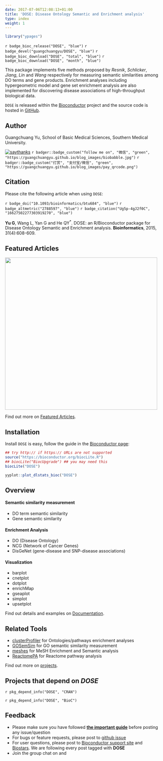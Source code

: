 ```yaml
---
date: 2017-07-06T12:08:13+01:00
title: 'DOSE: Disease Ontology Semantic and Enrichment analysis'
type: index
weight: 1
---
```




<link rel="stylesheet" href="https://guangchuangyu.github.io/css/font-awesome.min.css">
<link rel="stylesheet" href="https://guangchuangyu.github.io/css/academicons.min.css">


```r
library("ypages")
```


`r badge_bioc_release("DOSE", "blue")`
`r badge_devel("guangchuangyu/DOSE", "blue")`
`r badge_bioc_download("DOSE", "total", "blue")`
`r badge_bioc_download("DOSE", "month", "blue")`

This package implements five methods proposed by _Resnik_, _Schlicker_, _Jiang_, _Lin_ and _Wang_ respectively for measuring semantic similarities among DO terms and gene products. Enrichment analyses including hypergeometric model and gene set enrichment analysis are also implemented for discovering disease associations of high-throughput biological data.


`DOSE` is released within the [Bioconductor](https://bioconductor.org/packages/DOSE) project and the source code is hosted in <a href="https://github.com/GuangchuangYu/DOSE"><i class="fa fa-github fa-lg"></i> GitHub</a>.


## <i class="fa fa-user"></i> Author

Guangchuang Yu, School of Basic Medical Sciences, Southern Medical University.


[![saythanks](https://img.shields.io/badge/say-thanks-ff69b4.svg)](https://saythanks.io/to/GuangchuangYu)
`r badger::badge_custom("follow me on", "微信", "green", "https://guangchuangyu.github.io/blog_images/biobabble.jpg")`
`r badger::badge_custom("打赏", "支付宝/微信", "green", "https://guangchuangyu.github.io/blog_images/pay_qrcode.png")`



## <i class="fa fa-book"></i> Citation

Please cite the following article when using `DOSE`:

`r badge_doi("10.1093/bioinformatics/btu684", "blue")`
`r badge_altmetric("2788597", "blue")`
`r badge_citation("Ug5p-4gJ2f0C", "16627502277303919270", "blue")`


__Yu G__, Wang L, Yan G and He QY<sup>*</sup>. DOSE: an R/Bioconductor package for Disease Ontology Semantic and Enrichment analysis. **Bioinformatics**, 2015, 31(4):608-609.


## <i class="fa fa-pencil"></i> Featured Articles

<img src="https://guangchuangyu.github.io/featured_img/DOSE/c5mb00663e-f1_hi-res.gif" width="500">

<i class="fa fa-hand-o-right"></i> Find out more on <i class="fa fa-pencil"></i> [Featured Articles](https://guangchuangyu.github.io/DOSE/featuredArticles/).


## <i class="fa fa-download"></i> Installation

Install `DOSE` is easy, follow the guide in the [Bioconductor page](https://bioconductor.org/packages/DOSE/):

```r
## try http:// if https:// URLs are not supported
source("https://bioconductor.org/biocLite.R")
## biocLite("BiocUpgrade") ## you may need this
biocLite("DOSE")
```

```r
yyplot::plot_dlstats_bioc("DOSE")
```

## <i class="fa fa-cogs"></i> Overview

#### <i class="fa fa-angle-double-right"></i> Semantic similarity measurement

+ DO term semantic similarity
+ Gene semantic similarity

#### <i class="fa fa-angle-double-right"></i> Enrichment Analysis

+ DO (Disease Ontology)
+ NCG (Network of Cancer Genes)
+ DisGeNet (gene-disease and SNP-disease associations)

#### <i class="fa fa-angle-double-right"></i> Visualization

+ barplot
+ cnetplot
+ dotplot
+ enrichMap
+ gseaplot
+ simplot
+ upsetplot


<i class="fa fa-hand-o-right"></i> Find out details and examples on <i class="fa fa-book"></i> [Documentation](https://guangchuangyu.github.io/DOSE/documentation/).

## <i class="fa fa-wrench"></i> Related Tools

<ul class="fa-ul">
<li><i class="fa-li fa fa-angle-double-right"></i><a href="https://guangchuangyu.github.io/clusterProfiler">clusterProfiler</a> for Ontologies/pathways enrichment analyses</li>
<li><i class="fa-li fa fa-angle-double-right"></i><a href="https://guangchuangyu.github.io/GOSemSim">GOSemSim</a> for GO semantic similarity measurement</li>
<li><i class="fa-li fa fa-angle-double-right"></i><a href="https://guangchuangyu.github.io/meshes">meshes</a> for MeSH Enrichment and Semantic analysis</li>
<li><i class="fa-li fa fa-angle-double-right"></i><a href="https://guangchuangyu.github.io/ReactomePA">ReactomePA</a> for Reactome pathway analysis</li>
</ul>

<i class="fa fa-hand-o-right"></i> Find out more on [projects](https://guangchuangyu.github.io/#projects).


## <i class="fa fa-code-fork"></i> Projects that depend on _DOSE_

`r pkg_depend_info("DOSE", "CRAN")`

`r pkg_depend_info("DOSE", "BioC")`


## <i class="fa fa-comment"></i> Feedback
<ul class="fa-ul">
<li><i class="fa-li fa fa-hand-o-right"></i> Please make sure you have followed <a href="https://guangchuangyu.github.io/2016/07/how-to-bug-author/"><strong>the important guide</strong></a> before posting any issue/question</li>
<li><i class="fa-li fa fa-bug"></i> For bugs or feature requests, please post to <i class="fa fa-github-alt"></i> [github issue](https://github.com/GuangchuangYu/DOSE/issues)</li>
<li><i class="fa-li fa fa-question"></i>  For user questions, please post to [Bioconductor support site](https://support.bioconductor.org/) and [Biostars](https://www.biostars.org/). We are following every post tagged with **DOSE**</li>
<li><i class="fa-li fa fa-commenting"></i> Join the group chat on <a href="https://twitter.com/hashtag/DOSE"><i class="fa fa-twitter fa-lg"></i></a> and <a href="http://huati.weibo.com/k/DOSE"><i class="fa fa-weibo fa-lg"></i></a></li>
</ul>
